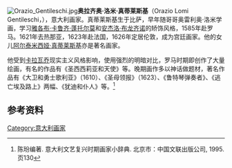[[File:Orazio_Gentileschi.jpg|thumb]]'''奥拉齐奥·洛米·真蒂莱斯基'''（Orazio Lomi Gentileschi，{{bd|1563年||1639年|}}），意大利画家。真蒂莱斯基生于比萨，早年随哥哥奥雷利奥·洛米学画，学习[[雅各布·卡鲁齐·蓬托尔莫|雅各布·卡鲁齐·蓬托尔莫]]和[[布龙齐诺|安杰洛·布龙齐诺]]的矫饰风格，1585年赴罗马。1621年去热那亚，1623年赴法国，1626年定居伦敦，成为宫廷画家。他的女儿[[阿尔泰米西娅·真蒂莱斯基|阿尔泰米西娅·真蒂莱斯基]]亦是著名画家。

他受到[[卡拉瓦乔|卡拉瓦乔]]现实主义风格影响，使用强烈的明暗对比，罗马时期即创作了大量绘画，有名的作品有《圣西西莉亚和天使》等。晚期画作多以神话做题材，著名作品有《大卫和勇士歌利亚》（1610）、《圣母领报》（1623）、《鲁特琴弹奏者》、《逃亡埃及路上》两幅、《犹迪和仆人》等。<ref>陈玢编著. 意大利文艺复兴时期画家小辞典. 北京市：中国文联出版公司, 1995. 页130</ref>

==参考资料==
{{reflist}}

{{Authority control}}
[[Category:意大利画家|Category:意大利画家]]